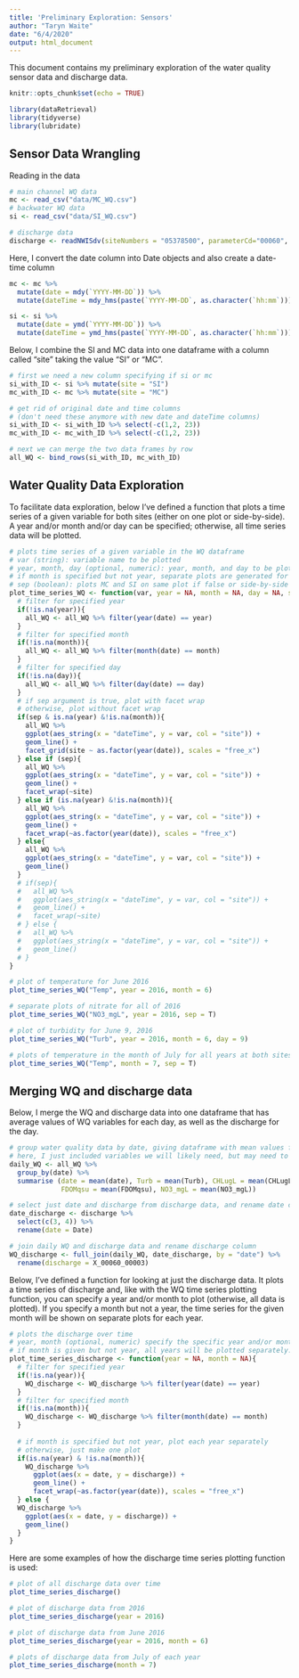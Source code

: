 ```yaml
---
title: 'Preliminary Exploration: Sensors'
author: "Taryn Waite"
date: "6/4/2020"
output: html_document
---
```


This document contains my preliminary exploration of the water quality sensor data and discharge data. 

```r
knitr::opts_chunk$set(echo = TRUE)

library(dataRetrieval)
library(tidyverse)
library(lubridate)
```

## Sensor Data Wrangling

Reading in the data
```r
# main channel WQ data
mc <- read_csv("data/MC_WQ.csv")
# backwater WQ data
si <- read_csv("data/SI_WQ.csv")

# discharge data
discharge <- readNWISdv(siteNumbers = "05378500", parameterCd="00060", startDate = "2015-06-30", endDate = "2018-10-12")

```

Here, I convert the date column into Date objects and also create a date-time column
```r
mc <- mc %>% 
  mutate(date = mdy(`YYYY-MM-DD`)) %>% 
  mutate(dateTime = mdy_hms(paste(`YYYY-MM-DD`, as.character(`hh:mm`))))

si <- si %>% 
  mutate(date = ymd(`YYYY-MM-DD`)) %>% 
  mutate(dateTime = ymd_hms(paste(`YYYY-MM-DD`, as.character(`hh:mm`))))
```


Below, I combine the SI and MC data into one dataframe with a column called "site" taking the value "SI" or "MC".
```r
# first we need a new column specifying if si or mc
si_with_ID <- si %>% mutate(site = "SI")
mc_with_ID <- mc %>% mutate(site = "MC")

# get rid of original date and time columns
# (don't need these anymore with new date and dateTime columns)
si_with_ID <- si_with_ID %>% select(-c(1,2, 23))
mc_with_ID <- mc_with_ID %>% select(-c(1,2, 23))

# next we can merge the two data frames by row
all_WQ <- bind_rows(si_with_ID, mc_with_ID)
```

## Water Quality Data Exploration 

To facilitate data exploration, below I've defined a function that plots a time series of a given variable for both sites (either on one plot or side-by-side). A year and/or month and/or day can be specified; otherwise, all time series data will be plotted.
```r
# plots time series of a given variable in the WQ dataframe
# var (string): variable name to be plotted
# year, month, day (optional, numeric): year, month, and day to be plotted (can specify all, some, or none)
# if month is specified but not year, separate plots are generated for each year
# sep (boolean): plots MC and SI on same plot if false or side-by-side plots if true
plot_time_series_WQ <- function(var, year = NA, month = NA, day = NA, sep = F){
  # filter for specified year
  if(!is.na(year)){
    all_WQ <- all_WQ %>% filter(year(date) == year)
  }
  # filter for specified month
  if(!is.na(month)){
    all_WQ <- all_WQ %>% filter(month(date) == month)
  }
  # filter for specified day
  if(!is.na(day)){
    all_WQ <- all_WQ %>% filter(day(date) == day)
  }
  # if sep argument is true, plot with facet wrap
  # otherwise, plot without facet wrap
  if(sep & is.na(year) &!is.na(month)){
    all_WQ %>% 
    ggplot(aes_string(x = "dateTime", y = var, col = "site")) +
    geom_line() +
    facet_grid(site ~ as.factor(year(date)), scales = "free_x")
  } else if (sep){
    all_WQ %>% 
    ggplot(aes_string(x = "dateTime", y = var, col = "site")) +
    geom_line() +
    facet_wrap(~site)
  } else if (is.na(year) &!is.na(month)){
    all_WQ %>% 
    ggplot(aes_string(x = "dateTime", y = var, col = "site")) +
    geom_line() +
    facet_wrap(~as.factor(year(date)), scales = "free_x")
  } else{
    all_WQ %>% 
    ggplot(aes_string(x = "dateTime", y = var, col = "site")) +
    geom_line()
  }
  # if(sep){
  #   all_WQ %>% 
  #   ggplot(aes_string(x = "dateTime", y = var, col = "site")) +
  #   geom_line() +
  #   facet_wrap(~site)
  # } else {
  #   all_WQ %>% 
  #   ggplot(aes_string(x = "dateTime", y = var, col = "site")) +
  #   geom_line()
  # }
}


```

```r
# plot of temperature for June 2016
plot_time_series_WQ("Temp", year = 2016, month = 6)

# separate plots of nitrate for all of 2016
plot_time_series_WQ("NO3_mgL", year = 2016, sep = T)

# plot of turbidity for June 9, 2016
plot_time_series_WQ("Turb", year = 2016, month = 6, day = 9)

# plots of temperature in the month of July for all years at both sites
plot_time_series_WQ("Temp", month = 7, sep = T)
```


## Merging WQ and discharge data

Below, I merge the WQ and discharge data into one dataframe that has average values of WQ variables for each day, as well as the discharge for the day.
```r
# group water quality data by date, giving dataframe with mean values for each day
# here, I just included variables we will likely need, but may need to add more later
daily_WQ <- all_WQ %>%
  group_by(date) %>% 
  summarise (date = mean(date), Turb = mean(Turb), CHLugL = mean(CHLugL), BGAugL = mean(BGAugL),
             FDOMqsu = mean(FDOMqsu), NO3_mgL = mean(NO3_mgL))

# select just date and discharge from discharge data, and rename date column to match WQ
date_discharge <- discharge %>% 
  select(c(3, 4)) %>% 
  rename(date = Date)

# join daily WQ and discharge data and rename discharge column
WQ_discharge <- full_join(daily_WQ, date_discharge, by = "date") %>% 
  rename(discharge = X_00060_00003)


```

Below, I've defined a function for looking at just the discharge data. It plots a time series of discharge and, like with the WQ time series plotting function, you can specify a year and/or month to plot (otherwise, all data is plotted). If you specify a month but not a year, the time series for the given month will be shown on separate plots for each year.
```r
# plots the discharge over time
# year, month (optional, numeric) specify the specific year and/or month to plot (if not specified, all data will be plotted)
# if month is given but not year, all years will be plotted separately.
plot_time_series_discharge <- function(year = NA, month = NA){
  # filter for specified year
  if(!is.na(year)){
    WQ_discharge <- WQ_discharge %>% filter(year(date) == year)
  }
  # filter for specified month
  if(!is.na(month)){
    WQ_discharge <- WQ_discharge %>% filter(month(date) == month)
  }
  
  # if month is specified but not year, plot each year separately
  # otherwise, just make one plot
  if(is.na(year) & !is.na(month)){
    WQ_discharge %>% 
      ggplot(aes(x = date, y = discharge)) +
      geom_line() +
      facet_wrap(~as.factor(year(date)), scales = "free_x")
  } else {
  WQ_discharge %>% 
    ggplot(aes(x = date, y = discharge)) +
    geom_line()
  }
}
```

Here are some examples of how the discharge time series plotting function is used:
```r
# plot of all discharge data over time
plot_time_series_discharge()

# plot of discharge data from 2016
plot_time_series_discharge(year = 2016)

# plot of discharge data from June 2016
plot_time_series_discharge(year = 2016, month = 6)

# plots of discharge data from July of each year
plot_time_series_discharge(month = 7)
```

